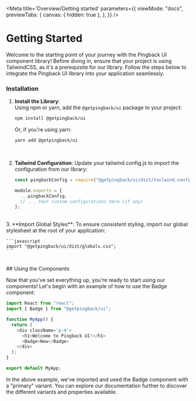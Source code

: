 
<Meta
  title='Overview/Getting started'
  parameters={{
    viewMode: "docs",
    previewTabs: {
      canvas: { hidden: true },
    },
  }}
/>

# Getting Started

Welcome to the starting point of your journey with the Pingback UI component library! Before diving in, ensure that your project is using TailwindCSS, as it's a prerequisite for our library. Follow the steps below to integrate the Pingback UI library into your application seamlessly.

### Installation

1. **Install the Library**:  
    Using npm or yarn, add the `@getpingback/ui` package to your project:

   ```bash
   npm install @getpingback/ui
   ```

   Or, if you're using yarn:

   ```bash
   yarn add @getpingback/ui
   ```

<br />

2. **Tailwind Configuration**:
   Update your tailwind.config.js to import the configuration from our library:

   ```javascript
   const pingbackConfig = require("@getpingback/ui/dist/tailwind.config");

   module.exports = {
     ...pingbackConfig,
     // ... Your custom configurations here (if any)
   };
   ```

<br />
3. **Import Global Styles**: To ensure consistent styling, import our global stylesheet
at the root of your application:

    ```javascript
    import "@getpingback/ui/dist/globals.css";
    ```

<br />
## Using the Components

Now that you've set everything up, you're ready to start using our components! Let's begin with an example of how to use the Badge component:

```javascript
import React from "react";
import { Badge } from "@getpingback/ui";

function MyApp() {
  return (
    <div className='p-4'>
      <h1>Welcome to Pingback UI!</h1>
      <Badge>New</Badge>
    </div>
  );
}

export default MyApp;
```

In the above example, we've imported and used the Badge component with a "primary" variant. You can explore our documentation further to discover the different variants and properties available.
